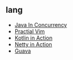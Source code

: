 
== lang ==
* [[Java In Concurrency]]
* [[Practial Vim]]
* [[Kotlin in Action ]]
* [[Netty in Action]]
* [[Guava]]
